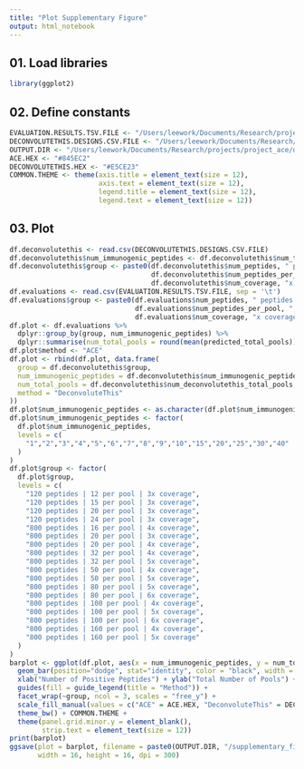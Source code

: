 ```yaml
---
title: "Plot Supplementary Figure"
output: html_notebook
---
```


## 01. Load libraries

```r
library(ggplot2)
```

## 02. Define constants 

```r
EVALUATION.RESULTS.TSV.FILE <- "/Users/leework/Documents/Research/projects/project_ace/data/processed/02_benchmark_ace/04_benchmark_deconvolutethis_designs/04_evaluation_results/300immunogenic_30nonimmunogenic_0dispersion_fnr0.00/configuration_ace-s_deconvolution_ace-cem_evaluation_metrics.tsv"
DECONVOLUTETHIS.DESIGNS.CSV.FILE <- "/Users/leework/Documents/Research/projects/project_ace/data/raw/references/deconvolutethis_designs.csv"
OUTPUT.DIR <- "/Users/leework/Documents/Research/projects/project_ace/data/processed/figures"
ACE.HEX <- "#845EC2"
DECONVOLUTETHIS.HEX <- "#E5CE23"
COMMON.THEME <- theme(axis.title = element_text(size = 12),
                      axis.text = element_text(size = 12),
                      legend.title = element_text(size = 12),
                      legend.text = element_text(size = 12))
```

## 03. Plot

```r
df.deconvolutethis <- read.csv(DECONVOLUTETHIS.DESIGNS.CSV.FILE)
df.deconvolutethis$num_immunogenic_peptides <- df.deconvolutethis$num_true_positive_peptides
df.deconvolutethis$group <- paste0(df.deconvolutethis$num_peptides, " peptides | ",
                                   df.deconvolutethis$num_peptides_per_pool, " per pool | ",
                                   df.deconvolutethis$num_coverage, "x coverage")
df.evaluations <- read.csv(EVALUATION.RESULTS.TSV.FILE, sep = '\t')
df.evaluations$group <- paste0(df.evaluations$num_peptides, " peptides | ", 
                               df.evaluations$num_peptides_per_pool, " per pool | ",
                               df.evaluations$num_coverage, "x coverage")
df.plot <- df.evaluations %>%
  dplyr::group_by(group, num_immunogenic_peptides) %>%
  dplyr::summarise(num_total_pools = round(mean(predicted_total_pools)))
df.plot$method <- "ACE"
df.plot <- rbind(df.plot, data.frame(
  group = df.deconvolutethis$group,
  num_immunogenic_peptides = df.deconvolutethis$num_immunogenic_peptides,
  num_total_pools = df.deconvolutethis$num_deconvolutethis_total_pools,
  method = "DeconvoluteThis"
))
df.plot$num_immunogenic_peptides <- as.character(df.plot$num_immunogenic_peptides)
df.plot$num_immunogenic_peptides <- factor(
  df.plot$num_immunogenic_peptides,
  levels = c(
    "1","2","3","4","5","6","7","8","9","10","15","20","25","30","40"
  )
)
df.plot$group <- factor(
  df.plot$group,
  levels = c(
    "120 peptides | 12 per pool | 3x coverage",
    "120 peptides | 15 per pool | 3x coverage",
    "120 peptides | 20 per pool | 3x coverage",
    "120 peptides | 24 per pool | 3x coverage",
    "800 peptides | 16 per pool | 4x coverage",
    "800 peptides | 20 per pool | 3x coverage",
    "800 peptides | 20 per pool | 4x coverage",
    "800 peptides | 32 per pool | 4x coverage",
    "800 peptides | 32 per pool | 5x coverage",
    "800 peptides | 50 per pool | 4x coverage",
    "800 peptides | 50 per pool | 5x coverage",
    "800 peptides | 80 per pool | 5x coverage",
    "800 peptides | 80 per pool | 6x coverage",
    "800 peptides | 100 per pool | 4x coverage",
    "800 peptides | 100 per pool | 5x coverage",
    "800 peptides | 100 per pool | 6x coverage",
    "800 peptides | 160 per pool | 4x coverage",
    "800 peptides | 160 per pool | 5x coverage"
  )
)
barplot <- ggplot(df.plot, aes(x = num_immunogenic_peptides, y = num_total_pools, fill = method)) +
  geom_bar(position="dodge", stat="identity", color = "black", width = 0.618) +
  xlab("Number of Positive Peptides") + ylab("Total Number of Pools") +
  guides(fill = guide_legend(title = "Method")) +
  facet_wrap(~group, ncol = 3, scales = "free_y") +
  scale_fill_manual(values = c("ACE" = ACE.HEX, "DeconvoluteThis" = DECONVOLUTETHIS.HEX)) +
  theme_bw() + COMMON.THEME +
  theme(panel.grid.minor.y = element_blank(),
        strip.text = element_text(size = 12))
print(barplot)
ggsave(plot = barplot, filename = paste0(OUTPUT.DIR, "/supplementary_figure_deconvolutethis.pdf"),
       width = 16, height = 16, dpi = 300)
```